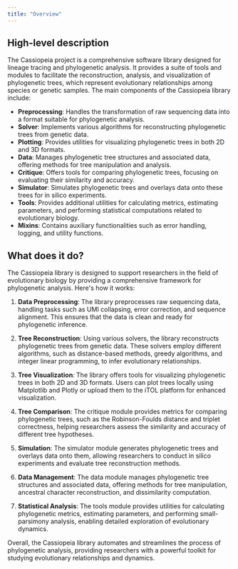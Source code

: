```yaml
---
title: "Overview"
---
```


## High-level description

The Cassiopeia project is a comprehensive software library designed for lineage tracing and phylogenetic analysis. It provides a suite of tools and modules to facilitate the reconstruction, analysis, and visualization of phylogenetic trees, which represent evolutionary relationships among species or genetic samples. The main components of the Cassiopeia library include:

- **Preprocessing**: Handles the transformation of raw sequencing data into a format suitable for phylogenetic analysis.
- **Solver**: Implements various algorithms for reconstructing phylogenetic trees from genetic data.
- **Plotting**: Provides utilities for visualizing phylogenetic trees in both 2D and 3D formats.
- **Data**: Manages phylogenetic tree structures and associated data, offering methods for tree manipulation and analysis.
- **Critique**: Offers tools for comparing phylogenetic trees, focusing on evaluating their similarity and accuracy.
- **Simulator**: Simulates phylogenetic trees and overlays data onto these trees for in silico experiments.
- **Tools**: Provides additional utilities for calculating metrics, estimating parameters, and performing statistical computations related to evolutionary biology.
- **Mixins**: Contains auxiliary functionalities such as error handling, logging, and utility functions.

## What does it do?

The Cassiopeia library is designed to support researchers in the field of evolutionary biology by providing a comprehensive framework for phylogenetic analysis. Here's how it works:

1. **Data Preprocessing**: The library preprocesses raw sequencing data, handling tasks such as UMI collapsing, error correction, and sequence alignment. This ensures that the data is clean and ready for phylogenetic inference.

2. **Tree Reconstruction**: Using various solvers, the library reconstructs phylogenetic trees from genetic data. These solvers employ different algorithms, such as distance-based methods, greedy algorithms, and integer linear programming, to infer evolutionary relationships.

3. **Tree Visualization**: The library offers tools for visualizing phylogenetic trees in both 2D and 3D formats. Users can plot trees locally using Matplotlib and Plotly or upload them to the iTOL platform for enhanced visualization.

4. **Tree Comparison**: The critique module provides metrics for comparing phylogenetic trees, such as the Robinson-Foulds distance and triplet correctness, helping researchers assess the similarity and accuracy of different tree hypotheses.

5. **Simulation**: The simulator module generates phylogenetic trees and overlays data onto them, allowing researchers to conduct in silico experiments and evaluate tree reconstruction methods.

6. **Data Management**: The data module manages phylogenetic tree structures and associated data, offering methods for tree manipulation, ancestral character reconstruction, and dissimilarity computation.

7. **Statistical Analysis**: The tools module provides utilities for calculating phylogenetic metrics, estimating parameters, and performing small-parsimony analysis, enabling detailed exploration of evolutionary dynamics.

Overall, the Cassiopeia library automates and streamlines the process of phylogenetic analysis, providing researchers with a powerful toolkit for studying evolutionary relationships and dynamics.